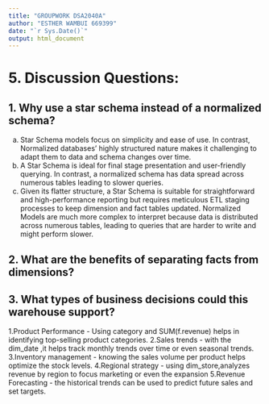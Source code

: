 ---
title: "GROUPWORK DSA2040A"
author: "ESTHER WAMBUI 669399"
date: "`r Sys.Date()`"
output: html_document
---

# 5. Discussion Questions:  

## 1. Why use a star schema instead of a normalized schema? 

a. Star Schema models focus on simplicity and ease of use. In contrast, Normalized databases' highly structured nature makes it challenging to adapt them to data and schema changes over time.
b. A Star Schema is ideal for final stage presentation and user-friendly querying. In contrast, a normalized schema has data spread across numerous tables leading to slower queries.
c. Given its flatter structure, a Star Schema is suitable for straightforward and high-performance reporting but requires meticulous ETL staging processes to keep dimension and fact tables updated. Normalized Models are much more complex to interpret because data is distributed across numerous tables, leading to queries that are harder to write and might perform slower.

## 2. What are the benefits of separating facts from dimensions? 

## 3. What types of business decisions could this warehouse support? 

1.Product Performance - Using category and SUM(f.revenue) helps in identifying top-selling product categories.
2.Sales trends - with the dim_date ,it helps track monthly trends over time or even seasonal trends.
3.Inventory management - knowing the sales volume per product helps optimize the stock levels.
4.Regional strategy - using dim_store,analyzes revenue by region to focus marketing or even the expansion
5.Revenue Forecasting - the historical trends can be used to predict future sales and set targets.
